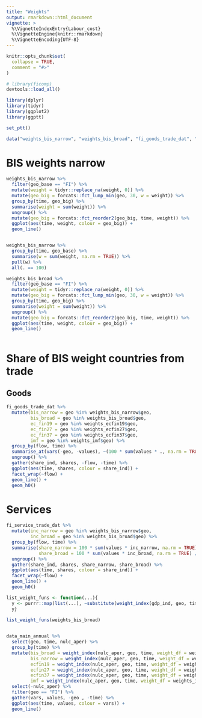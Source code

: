 ```yaml
---
title: "Weights"
output: rmarkdown::html_document
vignette: >
  %\VignetteIndexEntry{Labour_cost}
  %\VignetteEngine{knitr::rmarkdown}
  %\VignetteEncoding{UTF-8}
---
```


```r
knitr::opts_chunk$set(
  collapse = TRUE,
  comment = "#>"
)
```

```r
# library(ficomp)
devtools::load_all()

library(dplyr)
library(tidyr)
library(ggplot2)
library(ggptt)

set_ptt()

data("weights_bis_narrow", "weights_bis_broad", "fi_goods_trade_dat", "fi_service_trade_dat", "data_main_annual")


```



# BIS weights narrow

```r

weights_bis_narrow %>% 
  filter(geo_base == "FI") %>% 
  mutate(weight = tidyr::replace_na(weight, 0)) %>% 
  mutate(geo_big = forcats::fct_lump_min(geo, 30, w = weight)) %>%
  group_by(time, geo_big) %>% 
  summarise(weight = sum(weight)) %>% 
  ungroup() %>% 
  mutate(geo_big = forcats::fct_reorder2(geo_big, time, weight)) %>% 
  ggplot(aes(time, weight, colour = geo_big)) +
  geom_line()



```

```r

weights_bis_narrow %>% 
  group_by(time, geo_base) %>% 
  summarise(w = sum(weight, na.rm = TRUE)) %>% 
  pull(w) %>% 
  all(. == 100)

```

```r

weights_bis_broad %>% 
  filter(geo_base == "FI") %>% 
  mutate(weight = tidyr::replace_na(weight, 0)) %>% 
  mutate(geo_big = forcats::fct_lump_min(geo, 30, w = weight)) %>%
  group_by(time, geo_big) %>% 
  summarise(weight = sum(weight)) %>% 
  ungroup() %>% 
  mutate(geo_big = forcats::fct_reorder2(geo_big, time, weight)) %>% 
  ggplot(aes(time, weight, colour = geo_big)) +
  geom_line()



```

# Share of BIS weight countries from trade

## Goods

```r

fi_goods_trade_dat %>% 
  mutate(bis_narrow = geo %in% weights_bis_narrow$geo,
         bis_broad = geo %in% weights_bis_broad$geo,
         ec_fin19 = geo %in% weights_ecfin19$geo,
         ec_fin27 = geo %in% weights_ecfin27$geo,
         ec_fin37 = geo %in% weights_ecfin37$geo,
         imf = geo %in% weights_imf$geo) %>% 
  group_by(flow, time) %>% 
  summarise_at(vars(-geo, -values), ~(100 * sum(values * ., na.rm = TRUE) / values[geo == "TOTAL"])) %>% 
  ungroup() %>% 
  gather(share_ind, shares, -flow, -time) %>% 
  ggplot(aes(time, shares, colour = share_ind)) +
  facet_wrap(~flow) +
  geom_line() +
  geom_h0()

```

# Services

```r

fi_service_trade_dat %>% 
  mutate(inc_narrow = geo %in% weights_bis_narrow$geo,
         inc_broad = geo %in% weights_bis_broad$geo) %>% 
  group_by(flow, time) %>% 
  summarise(share_narrow = 100 * sum(values * inc_narrow, na.rm = TRUE) / values[geo == "TOTAL"],
            share_broad = 100 * sum(values * inc_broad, na.rm = TRUE) / values[geo == "TOTAL"]) %>% 
  ungroup() %>% 
  gather(share_ind, shares, share_narrow, share_broad) %>% 
  ggplot(aes(time, shares, colour = share_ind)) +
  facet_wrap(~flow) +
  geom_line() +
  geom_h0()

```
```r

list_weight_funs <- function(...){
  y <- purrr::map(list(...), ~substitute(weight_index(gdp_ind, geo, time, weight_df = .), parent.frame(2)) )
  y}

list_weight_funs(weights_bis_broad)
  

data_main_annual %>% 
  select(geo, time, nulc_aper) %>% 
  group_by(time) %>% 
  mutate(bis_broad = weight_index(nulc_aper, geo, time, weight_df = weights_bis_broad),
         bis_narrow = weight_index(nulc_aper, geo, time, weight_df = weights_bis_narrow),
         ecfin19 = weight_index(nulc_aper, geo, time, weight_df = weights_ecfin19, check_geos = FALSE),
         ecfin27 = weight_index(nulc_aper, geo, time, weight_df = weights_ecfin27, check_geos = FALSE),
         ecfin37 = weight_index(nulc_aper, geo, time, weight_df = weights_ecfin37, check_geos = FALSE),
         imf = weight_index(nulc_aper, geo, time, weight_df = weights_imf)) %>% 
  select(-nulc_aper) %>% 
  filter(geo == "FI") %>% 
  gather(vars, values, -geo , -time) %>% 
  ggplot(aes(time, values, colour = vars)) +
  geom_line()

  

```

